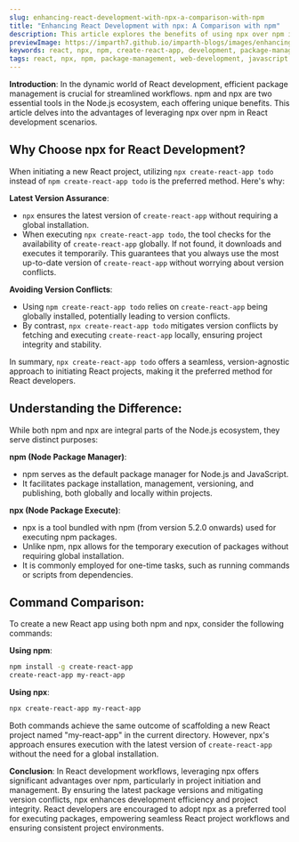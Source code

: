 ```yaml
---
slug: enhancing-react-development-with-npx-a-comparison-with-npm
title: "Enhancing React Development with npx: A Comparison with npm"
description: This article explores the benefits of using npx over npm in React development. Discover why npx is preferred for initiating React projects and how it compares with npm in terms of efficiency and version management.
previewImage: https://imparth7.github.io/imparth-blogs/images/enhancing-react-development-with-npx-a-comparison-with-npm.png
keywords: react, npx, npm, create-react-app, development, package-management
tags: react, npx, npm, package-management, web-development, javascript
---
```


<BannerImage src="https://imparth7.github.io/imparth-blogs/images/enhancing-react-development-with-npx-a-comparison-with-npm.png" alt="Enhancing React Development with npx: A Comparison with npm Banner" title="Enhancing React Development with npx: A Comparison with npm" />

**Introduction**:
In the dynamic world of React development, efficient package management is crucial for streamlined workflows. npm and npx are two essential tools in the Node.js ecosystem, each offering unique benefits. This article delves into the advantages of leveraging npx over npm in React development scenarios.

## Why Choose npx for React Development?
When initiating a new React project, utilizing `npx create-react-app todo` instead of `npm create-react-app todo` is the preferred method. Here's why:

**Latest Version Assurance**:
   - `npx` ensures the latest version of `create-react-app` without requiring a global installation.
   - When executing `npx create-react-app todo`, the tool checks for the availability of `create-react-app` globally. If not found, it downloads and executes it temporarily. This guarantees that you always use the most up-to-date version of `create-react-app` without worrying about version conflicts.

**Avoiding Version Conflicts**:
   - Using `npm create-react-app todo` relies on `create-react-app` being globally installed, potentially leading to version conflicts.
   - By contrast, `npx create-react-app todo` mitigates version conflicts by fetching and executing `create-react-app` locally, ensuring project integrity and stability.

In summary, `npx create-react-app todo` offers a seamless, version-agnostic approach to initiating React projects, making it the preferred method for React developers.

## Understanding the Difference:
While both npm and npx are integral parts of the Node.js ecosystem, they serve distinct purposes:

**npm (Node Package Manager)**:
   - npm serves as the default package manager for Node.js and JavaScript.
   - It facilitates package installation, management, versioning, and publishing, both globally and locally within projects.

**npx (Node Package Execute)**:
   - npx is a tool bundled with npm (from version 5.2.0 onwards) used for executing npm packages.
   - Unlike npm, npx allows for the temporary execution of packages without requiring global installation.
   - It is commonly employed for one-time tasks, such as running commands or scripts from dependencies.

## Command Comparison:
To create a new React app using both npm and npx, consider the following commands:

**Using npm**:
```bash
npm install -g create-react-app
create-react-app my-react-app
```
**Using npx**:
```bash
npx create-react-app my-react-app
```

Both commands achieve the same outcome of scaffolding a new React project named "my-react-app" in the current directory. However, npx's approach ensures execution with the latest version of `create-react-app` without the need for a global installation.

**Conclusion**:
In React development workflows, leveraging npx offers significant advantages over npm, particularly in project initiation and management. By ensuring the latest package versions and mitigating version conflicts, npx enhances development efficiency and project integrity. React developers are encouraged to adopt npx as a preferred tool for executing packages, empowering seamless React project workflows and ensuring consistent project environments.